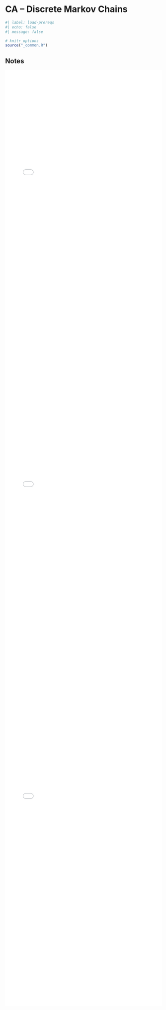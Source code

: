 # CA -- Discrete Markov Chains

```r
#| label: load-prereqs
#| echo: false
#| message: false

# knitr options
source("_common.R")

```

## Notes 

<embed src="files/ca-1-6a-notes.pdf"type="application/pdf" width="100%" height="1000px"></embed>

<embed src="files/ca-1-6b-notes.pdf"type="application/pdf" width="100%" height="1000px"></embed>

<embed src="files/ca-1-6c-notes.pdf"type="application/pdf" width="100%" height="1000px"></embed>